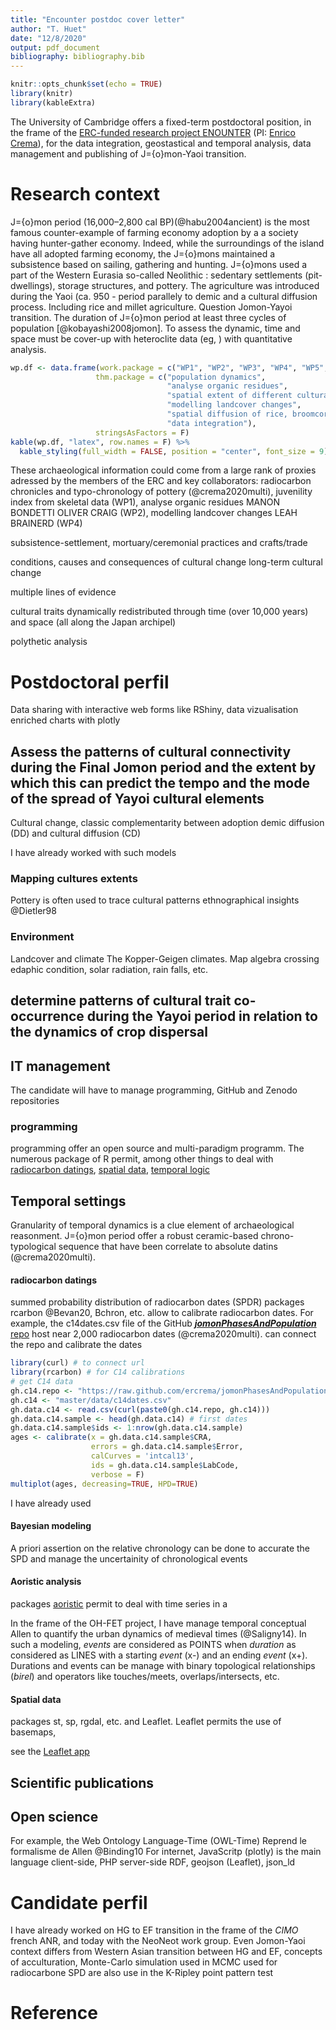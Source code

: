 ```yaml
---
title: "Encounter postdoc cover letter"
author: "T. Huet"
date: "12/8/2020"
output: pdf_document
bibliography: bibliography.bib
---
```


```r
knitr::opts_chunk$set(echo = TRUE)
library(knitr)
library(kableExtra)
```

The University of Cambridge offers a fixed-term postdoctoral position, in the frame of the [ERC-funded research project ENOUNTER](https://www.encounterproject.info/) (PI: [Enrico Crema](https://orcid.org/0000-0001-6727-5138)), for the data integration, geostastical and temporal analysis, data management and publishing of J\={o}mon-Yaoi transition.

# Research context

J\={o}mon period (16,000–2,800 cal BP)(@habu2004ancient) is the most famous counter-example of farming economy adoption by a a society having hunter-gather economy. Indeed, while the surroundings of the island have all adopted farming economy, the J\={o}mons maintained a subsistence based on sailing, gathering and hunting. J\={o}mons used a part of the Western Eurasia so-called Neolithic \emph{package}: sedentary settlements (pit-dwellings), storage structures, and pottery. The agriculture was introduced during the Yaoi (ca. 950 - period parallely to demic and a cultural diffusion process. Including rice and millet agriculture. Question Jomon-Yayoi transition. The duration of J\={o}mon period at least three cycles of population [@kobayashi2008jomon]. To assess the dynamic, time and space must be cover-up with heteroclite  data (eg,  ) with quantitative analysis.

```r
wp.df <- data.frame(work.package = c("WP1", "WP2", "WP3", "WP4", "WP5", "WP6"),
                   thm.package = c("population dynamics", 
                                   "analyse organic residues", 
                                   "spatial extent of different cultural traditions",
                                   "modelling landcover changes",
                                   "spatial diffusion of rice, broomcorn millet and foxtail millet",
                                   "data integration"),
                   stringsAsFactors = F)
kable(wp.df, "latex", row.names = F) %>%
  kable_styling(full_width = FALSE, position = "center", font_size = 9)
```

These archaeological information could come from a large rank of proxies adressed by the members of the ERC and key collaborators: radiocarbon chronicles and typo-chronology of pottery (@crema2020multi), juvenility index from skeletal data (WP1), analyse organic residues MANON BONDETTI OLIVER CRAIG (WP2), modelling landcover changes LEAH BRAINERD (WP4)

subsistence-settlement, mortuary/ceremonial practices and crafts/trade

conditions, causes and consequences of cultural change
long-term cultural change

multiple lines of evidence

cultural traits dynamically redistributed through time (over 10,000 years) and space (all along the Japan archipel)

polythetic analysis

# Postdoctoral perfil


Data sharing with interactive web forms like RShiny, data vizualisation enriched charts with plotly

## Assess the patterns of cultural connectivity during the Final Jomon period and the extent by which this can predict the tempo and the mode of the spread of Yayoi cultural elements

Cultural change, classic complementarity between adoption demic diffusion (DD) and cultural diffusion (CD)

I have already worked with such models 

### Mapping cultures extents

Pottery is often used to trace cultural patterns ethnographical insights @Dietler98 

### Environment

Landcover and climate The Kopper-Geigen climates. Map algebra crossing edaphic condition, solar radiation, rain falls, etc. 

## determine patterns of cultural trait co-occurrence during the Yayoi period in relation to the dynamics of crop dispersal

## IT management

The candidate will have to manage \textsf{R} programming, GitHub and Zenodo repositories

### \textsf{R} programming

\textsf{R} programming offer an open source and multi-paradigm programm. The numerous package of R permit, among other things to deal with [radiocarbon datings](#c14), [spatial data](#spat), [temporal logic](#temporal)


## Temporal settings

Granularity of temporal dynamics is a clue element of archaeological reasonment. J\={o}mon period offer a robust ceramic-based chrono-typological sequence that have been correlate to absolute datins (@crema2020multi). 

#### radiocarbon datings {#c14}

summed probability distribution of radiocarbon dates (SPDR)
\textsf{R} packages rcarbon @Bevan20, Bchron, etc. allow to calibrate radiocarbon dates. For example, the c14dates.csv file of the GitHub [***jomonPhasesAndPopulation*** repo](https://github.com/ercrema/jomonPhasesAndPopulation) host near 2,000 radiocarbon dates (@crema2020multi). \textsf{R} can connect the repo and calibrate the dates

```r
library(curl) # to connect url
library(rcarbon) # for C14 calibrations
# get C14 data
gh.c14.repo <- "https://raw.github.com/ercrema/jomonPhasesAndPopulation/"
gh.c14 <- "master/data/c14dates.csv"
gh.data.c14 <- read.csv(curl(paste0(gh.c14.repo, gh.c14)))
gh.data.c14.sample <- head(gh.data.c14) # first dates
gh.data.c14.sample$ids <- 1:nrow(gh.data.c14.sample)
ages <- calibrate(x = gh.data.c14.sample$CRA,
                  errors = gh.data.c14.sample$Error,
                  calCurves = 'intcal13',
                  ids = gh.data.c14.sample$LabCode,
                  verbose = F)
multiplot(ages, decreasing=TRUE, HPD=TRUE)

```

I have already used

#### Bayesian modeling

A priori assertion on the relative chronology can be done to accurate the SPD and manage the uncertainity of chronological events


####  Aoristic analysis {#temporal}


\textsf{R} packages [aoristic](https://cran.r-project.org/web/packages/aoristic/index.html) permit to deal with time series in a 

In the frame of the OH-FET project, I have manage temporal conceptual Allen to quantify the urban dynamics of medieval times (@Saligny14). In such a modeling, *events* are considered as POINTS when *duration* as considered as LINES with a starting *event* (x-) and an ending *event* (x+). Durations and events can be manage with binary topological relationships (*birel*) and operators like touches/meets, overlaps/intersects, etc.




#### Spatial data {#spat}

\textsf{R} packages st, sp, rgdal, etc. and Leaflet. Leaflet permits the use of basemaps, 


see the [Leaflet app](https://zoometh.github.io/ecounter_postdoc/docs)


## Scientific publications

## Open science

For example, the Web Ontology Language-Time (OWL-Time) Reprend le formalisme de Allen @Binding10
For internet, JavaScritp (plotly) is the main language client-side, PHP server-side
RDF, geojson (Leaflet), json_ld

# Candidate perfil

I have already worked on HG to EF transition in the frame of the *CIMO* french ANR, and today with the NeoNeot work group. Even Jomon-Yaoi context differs from Western Asian transition between HG and EF, concepts of acculturation, 
Monte-Carlo simulation used in MCMC used for radiocarbone SPD are also use in the K-Ripley point pattern test

# Reference



